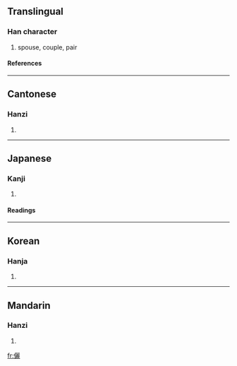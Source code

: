 {{see|俪}}

==Translingual==
===Han character===
{{Han char|rad=人|as=19|sn=21|four=2121<sub>1</sub>|canj=人一一心 (OMMP)}}
# spouse, couple, pair
====References====
{{Han ref|kx=0121.360|dkj=01311|dj=0256.240|hdz=10238.180|uh=5137|ud=20791|bh=C4D7|bd=50391}}
----
==Cantonese==
===Hanzi===
{{yue-hanzi|jyut=|y=lai6}}
# {{defn|Cantonese}}
----
==Japanese==
===Kanji===
{{ja-kanji|grade=|rs=人19}}
# {{defn|Japanese}}
====Readings====
{{ja-readings|on=[[れい]] (rei)|kun=[[つれあい]] (tsureai), [[ならぶ]] (narabu)}}
----
==Korean==
===Hanja===
{{ko-hanja|hangeul=려|rv=ryeo|mr=ryŏ}}
# {{defn|Korean}}
----
==Mandarin==
===Hanzi===
{{cmn-hanzi|sim=俪|pin=[[lì]] (li4)|wg=li<sup>4</sup>}}
# {{defn|Mandarin}}

[[fr:儷]]